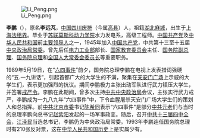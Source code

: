 [[File:Li_Peng.png|right]]

'''李鹏'''（{{Bd|1928年|10月20日|2019年|7月22日|catIdx=L,李鹏}}），原名'''李远芃'''，[[中国|中国]][[四川|四川]][[庆符|庆符]]（今属[[高县|高县]]）人，祖籍[[湖北|湖北]][[麻城|麻城]]，出生于[[上海法租界|上海法租界]]。毕业于[[苏联|苏联]][[莫斯科动力学院|莫斯科动力学院]]水力发电系，高级工程师。[[中国共产党|中国共产党]]及[[中华人民共和国|中华人民共和国]]前[[党和国家领导人|主要领导人]]之一，1945年加入[[中国共产党|中国共产党]]，中共第十三至十五届[[中央政治局常委|中央政治局常委]]。曾先后任[[中华人民共和国电力工业部|电力工业部]]部长、[[中华人民共和国国家教育委员会|国家教育委员会]]主任、[[国务院副总理|国务院副总理]]、[[国务院总理|国务院总理]]和[[全国人大常委会委员长|全国人大常委会委员长]]等重要职务。

1989年5月19日，在“[[六四事件|六四事件]]”前夕，国务院总理李鹏在电视上发表措词强硬的“五.一九讲话”，引起首都广大的大学生的不满，聚集在[[天安门广场|天安门广场]]上示威的大学生们，表示更加强烈的抗议。期间李鹏极力主张出动军队进行武力镇压大学生，并签署[[戒严令|戒严令]]。李鹏在此期间，曾多次主持[[中共中央政治局|中共中央政治局]]会议，主张实行武力戒严，李鹏成为一九八九年“六四事件”中，下令血腥屠杀天安门广场大学生们的策划人和总指挥。前[[中共北京市委|中共北京市委]]书记[[陈希同|陈希同]]表示“六四事件"是部分[[中共元老|中共元老]]们与当时的总理李鹏向总书记[[赵紫阳|赵紫阳]]发起的一场军事政变。随后，召开[[中共十三届四中全会|中共十三届四中全会]]，[[江泽民|江泽民]]当选总书记，李鹏仍为中央政治局常委。1993年李鹏连任国务院总理时有210张反对票，这在[[中华人民共和国历史|中华人民共和国历史]]上是实属少有。
